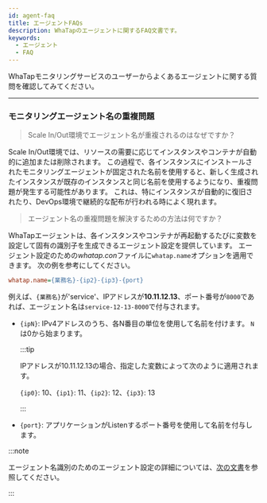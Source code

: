 ```yaml
---
id: agent-faq
title: エージェントFAQs
description: WhaTapのエージェントに関するFAQ文書です。
keywords:
  - エージェント
  - FAQ
---
```


WhaTapモニタリングサービスのユーザーからよくあるエージェントに関する質問を確認してみてください。

---

<div className='faqs'>

### モニタリングエージェント名の重複問題

> Scale In/Out環境でエージェント名が重複されるのはなぜですか？

Scale In/Out環境では、リソースの需要に応じてインスタンスやコンテナが自動的に追加または削除されます。 この過程で、各インスタンスにインストールされたモニタリングエージェントが固定された名前を使用すると、新しく生成されたインスタンスが既存のインスタンスと同じ名前を使用するようになり、重複問題が発生する可能性があります。 これは、特にインスタンスが自動的に復旧されたり、DevOps環境で継続的な配布が行われる時によく現れます。

> エージェント名の重複問題を解決するための方法は何ですか？

WhaTapエージェントは、各インスタンスやコンテナが再起動するたびに変数を設定して固有の識別子を生成できるエージェント設定を提供しています。 エージェント設定のための*whatap.con*ファイルに`whatap.name`オプションを適用できます。 次の例を参考にしてください。

```ini title="whatap.conf"
whatap.name={業務名}-{ip2}-{ip3}-{port}
```

例えば、`{業務名}`が'service'、IPアドレスが**10.11.12.13**、ポート番号が`8000`であれば、エージェント名は`service-12-13-8000`で付与されます。

- `{ipN}`: IPv4アドレスのうち、各N番目の単位を使用して名前を付けます。 `N`は0から始まります。 

  :::tip

  IPアドレスが10.11.12.13の場合、指定した変数によって次のように適用されます。

  `{ip0}`: 10、`{ip1}`: 11、`{ip2}`: 12、`{ip3}`: 13

  :::

- `{port}`: アプリケーションがListenするポート番号を使用して名前を付与します。

:::note

エージェント名識別のためのエージェント設定の詳細については、[次の文書](../java/agent-name)を参照してください。

:::

</div>
